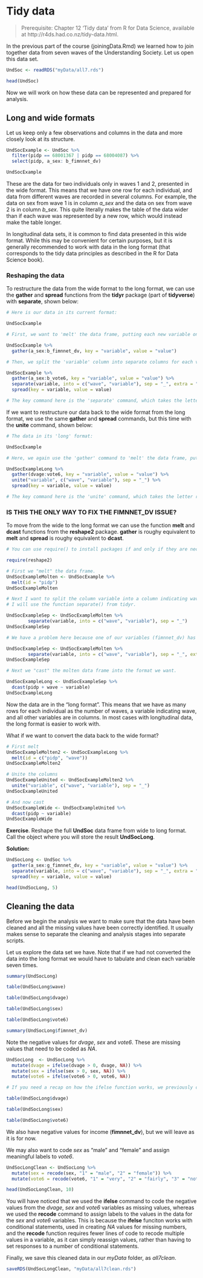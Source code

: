 # Tidy data

> Prerequisite: Chapter 12 ‘Tidy data’ from R for Data Science, available at http://r4ds.had.co.nz/tidy-data.html.


In the previous part of the course (joiningData.Rmd) we learned how to join together data from seven waves of the Understanding Society. Let us open this data set.

```r
UndSoc <- readRDS("myData/all7.rds")

head(UndSoc)
```

Now we will work on how these data can be represented and prepared for analysis.

## Long and wide formats

Let us keep only a few observations and columns in the data and more closely look at its structure.

```r
UndSocExample <- UndSoc %>%
  filter(pidp == 68001367 | pidp == 68004087) %>%
  select(pidp, a_sex: b_fimnnet_dv)

UndSocExample
```

These are the data for two individuals only in waves 1 and 2, presented in the wide format. This means that we have one row for each individual, and data from different waves are recorded in several columns. For example, the data on sex from wave 1 is in column *a_sex* and the data on sex from wave 2 is in column *b_sex*. This quite literally makes the table of the data wider than if each wave was represented by a new row, which would instead make the table longer.

In longitudinal data sets, it is common to find data presented in this wide format. While this may be convenient for certain purposes, but it is generally recommended to work with data in the long format (that corresponds to the tidy data principles as described in the R for Data Science book).

### Reshaping the data

To restructure the data from the wide format to the long format, we can use the **gather** and **spread** functions from the **tidyr** package (part of **tidyverse**) with **separate**, shown below:

```r
# Here is our data in its current format:

UndSocExample

# First, we want to 'melt' the data frame, putting each new variable on a new row.

UndSocExample %>%
  gather(a_sex:b_fimnnet_dv, key = "variable", value = "value")

# Then, we split the 'variable' column into separate columns for each variable and 'cast' these new columns in the long format.

UndSocExample %>%
  gather(a_sex:b_vote6, key = "variable", value = "value") %>%
  separate(variable, into = c("wave", "variable"), sep = "_", extra = "merge") %>%
  spread(key = variable, value = value)

# The key command here is the 'separate' command, which takes the letter representing the wave from which the data was taken, and puts this instead as a new variable, called 'wave'.
```

If we want to restructure our data back to the wide format from the long format, we use the same **gather** and **spread** commands, but this time with the **unite** command, shown below:

```r
# The data in its 'long' format:

UndSocExample

# Here, we again use the 'gather' command to 'melt' the data frame, putting every variable on a new row, then 'cast' these new rows in the 'wide' data format.

UndSocExampleLong %>%
  gather(dvage:vote6, key = "variable", value = "value") %>%
  unite("variable", c("wave", "variable"), sep = "_") %>%
  spread(key = variable, value = value)

# The key command here is the 'unite' command, which takes the letter representing the wave from which the data was taken, and recombines this with each variable, meaning each variable has a letter in front of it that represents the wave the data is from.
```

### IS THIS THE ONLY WAY TO FIX THE FIMNNET_DV ISSUE?

To move from the wide to the long format we can use the function **melt** and **dcast** functions from the **reshape2** package. **gather** is roughy equivalent to **melt** and **spread** is roughy equivalent to **dcast**.

```r
# You can use require() to install packages if and only if they are necessary in your code.

require(reshape2)

# First we "melt" the data frame.
UndSocExampleMolten <- UndSocExample %>%
  melt(id = "pidp")
UndSocExampleMolten

# Next I want to split the column variable into a column indicating wave and a column indicating variable name. 
# I will use the function separate() from tidyr.

UndSocExampleSep <- UndSocExampleMolten %>%
        separate(variable, into = c("wave", "variable"), sep = "_")
UndSocExampleSep

# We have a problem here because one of our variables (fimnnet_dv) has _ in the name and we do not want to separate by it. To avoid this problem we need to add the argument extra = "merge"" in separate().

UndSocExampleSep <- UndSocExampleMolten %>%
        separate(variable, into = c("wave", "variable"), sep = "_", extra = "merge")
UndSocExampleSep

# Next we "cast" the molten data frame into the format we want.

UndSocExampleLong <- UndSocExampleSep %>%
  dcast(pidp + wave ~ variable)
UndSocExampleLong
```

Now the data are in the "long format". This means that we have as many rows for each individual as the number of waves, a variable indicating wave, and all other variables are in columns. In most cases with longitudinal data, the long format is easier to work with.

What if we want to convert the data back to the wide format?

```r
# First melt
UndSocExampleMolten2 <- UndSocExampleLong %>%
  melt(id = c("pidp", "wave"))
UndSocExampleMolten2

# Unite the columns
UndSocExampleUnited <- UndSocExampleMolten2 %>%
  unite("variable", c("wave", "variable"), sep = "_")
UndSocExampleUnited

# And now cast
UndSocExampleWide <- UndSocExampleUnited %>%
  dcast(pidp ~ variable)
UndSocExampleWide
```

**Exercise**. Reshape the full **UndSoc** data frame from wide to long format. Call the object where you will store the result **UndSocLong**.

**Solution:**

```r
UndSocLong <- UndSoc %>%
  gather(a_sex:g_fimnnet_dv, key = "variable", value = "value") %>%
  separate(variable, into = c("wave", "variable"), sep = "_", extra = "merge") %>%
  spread(key = variable, value = value)

head(UndSocLong, 5)
```

## Cleaning the data

Before we begin the analysis we want to make sure that the data have been cleaned and all the missing values have been correctly identified. It usually makes sense to separate the cleaning and analysis stages into separate scripts.

Let us explore the data set we have. Note that if we had not converted the data into the long format we would have to tabulate and clean each variable seven times.

```r
summary(UndSocLong)

table(UndSocLong$wave)

table(UndSocLong$dvage)

table(UndSocLong$sex)

table(UndSocLong$vote6)

summary(UndSocLong$fimnnet_dv)
```

Note the negative values for *dvage*, *sex* and *vote6*. These are missing values that need to be coded as *NA*.

```r
UndSocLong  <- UndSocLong %>%
  mutate(dvage = ifelse(dvage > 0, dvage, NA)) %>%
  mutate(sex = ifelse(sex > 0, sex, NA)) %>%
  mutate(vote6 = ifelse(vote6 > 0, vote6, NA))

# If you need a recap on how the ifelse function works, we previously covered it in 'Transform Data', section 6 'Recode variables Both base R and dplyr using ifelse'.

table(UndSocLong$dvage)

table(UndSocLong$sex)

table(UndSocLong$vote6)
```

We also have negative values for income (**fimnnet_dv**), but we will leave as it is for now.

We may also want to code *sex* as "male" and "female" and assign meaningful labels to *vote6*.

```r
UndSocLongClean <- UndSocLong %>%
  mutate(sex = recode(sex, "1" = "male", "2" = "female")) %>%
  mutate(vote6 = recode(vote6, "1" = "very", "2" = "fairly", "3" = "not very", "4" = "not at all"))

head(UndSocLongClean, 10)
```

You will have noticed that we used the **ifelse** command to code the negative values from the *dvage*, *sex* and *vote6* variables as missing values, whereas we used the **recode** command to assign labels to the values in the data for the *sex* and *vote6* variables. This is because the **ifelse** funciton works with conditional statements, used in creating *NA* values for missing numbers, and the **recode** function requires fewer lines of code to recode multiple values in a variable, as it can simply reassign values, rather than having to set responses to a number of conditional statements.

Finally, we save this cleaned data in our *myData* folder, as *all7clean*.

```r
saveRDS(UndSocLongClean, "myData/all7clean.rds")
```